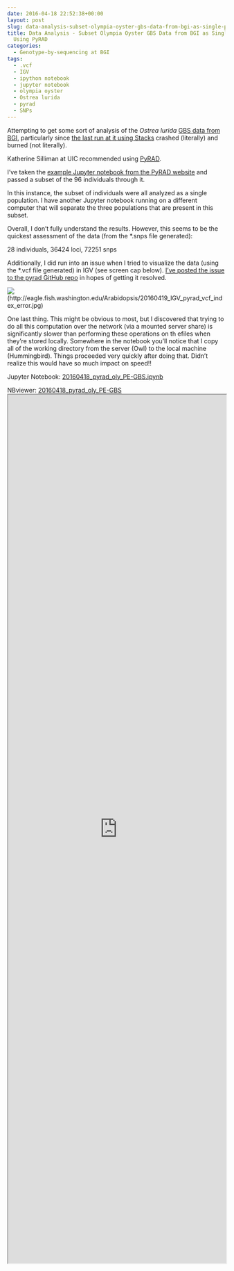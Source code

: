 ```yaml
---
date: 2016-04-18 22:52:38+00:00
layout: post
slug: data-analysis-subset-olympia-oyster-gbs-data-from-bgi-as-single-population-using-pyrad
title: Data Analysis - Subset Olympia Oyster GBS Data from BGI as Single Population
  Using PyRAD
categories:
  - Genotype-by-sequencing at BGI
tags:
  - .vcf
  - IGV
  - ipython notebook
  - jupyter notebook
  - olympia oyster
  - Ostrea lurida
  - pyrad
  - SNPs
---
```


Attempting to get some sort of analysis of the _Ostrea lurida_ [GBS data from BGI](https://github.com/RobertsLab/project-olympia.oyster-genomic/wiki/Genotype-by-sequencing-November-2015), particularly since [the last run at it using Stacks](https://robertslab.github.io/sams-notebook/2016/04/06/data-analysis-oly-gbs-data-from-bgi.html) crashed (literally) and burned (not literally).

Katherine Silliman at UIC recommended using [PyRAD](https://dereneaton.com/software/pyrad/).

I've taken the [example Jupyter notebook from the PyRAD website](https://nbviewer.ipython.org/gist/dereneaton/1f661bfb205b644086cc/PE-GBS_empirical.ipynb) and passed a subset of the 96 individuals through it.

In this instance, the subset of individuals were all analyzed as a single population. I have another Jupyter notebook running on a different computer that will separate the three populations that are present in this subset.

Overall, I don't fully understand the results. However, this seems to be the quickest assessment of the data (from the *.snps file generated):

28 individuals, 36424 loci, 72251 snps

Additionally, I did run into an issue when I tried to visualize the data (using the *.vcf file generated) in IGV (see screen cap below). [I've posted the issue to the pyrad GitHub repo](https://github.com/dereneaton/pyrad/issues/29) in hopes of getting it resolved.

![](https://eagle.fish.washington.edu/Arabidopsis/20160419_IGV_pyrad_vcf_index_error.jpg)(http://eagle.fish.washington.edu/Arabidopsis/20160419_IGV_pyrad_vcf_index_error.jpg)



One last thing. This might be obvious to most, but I discovered that trying to do all this computation over the network (via a mounted server share) is significantly slower than performing these operations on th efiles when they're stored locally. Somewhere in the notebook you'll notice that I copy all of the working directory from the server (Owl) to the local machine (Hummingbird). Things proceeded very quickly after doing that. Didn't realize this would have so much impact on speed!!

Jupyter Notebook: [20160418_pyrad_oly_PE-GBS.ipynb](https://eagle.fish.washington.edu/Arabidopsis/iPythonNotebooks/20160418_pyrad_oly_PE-GBS.ipynb)

NBviewer: [20160418_pyrad_oly_PE-GBS](https://nbviewer.jupyter.org/url/eagle.fish.washington.edu/Arabidopsis/iPythonNotebooks/20160418_pyrad_oly_PE-GBS.ipynb)
<iframe src="https://nbviewer.jupyter.org/url/eagle.fish.washington.edu/Arabidopsis/iPythonNotebooks/20160418_pyrad_oly_PE-GBS.ipynb" width="100%" height="2000" scrolling="yes"></iframe>
